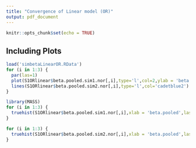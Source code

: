 ```yaml
---
title: "Convergence of Linear model (OR)"
output: pdf_document
---
```


```r
knitr::opts_chunk$set(echo = TRUE)
```


## Including Plots


```r
load('simbetaLinearOR.RData')
for (i in 1:3) {
  par(las=1)
  plot(S1ORlinear$beta.pooled.sim1.nor[,i],type='l',col=2,ylab = 'beta.pooled',xlab='iteration',main = 'beta.pooled')
  lines(S1ORlinear$beta.pooled.sim2.nor[,i],type='l',col='cadetblue2')
}

```

```r
library(MASS)
for (i in 1:3) {
  truehist(S1ORlinear$beta.pooled.sim1.nor[,i],xlab = 'beta.pooled',las=1)
}

```

```r
for (i in 1:3) {
  truehist(S1ORlinear$beta.pooled.sim2.nor[,i],xlab = 'beta.pooled',las=1,col=4)
}

```

